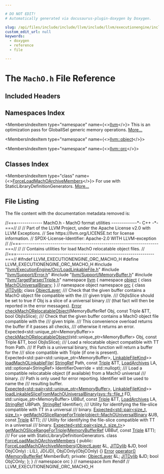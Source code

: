 ```yaml
---

# DO NOT EDIT!
# Automatically generated via docusaurus-plugin-doxygen by Doxygen.

slug: /api/files/include/include/llvm/include/llvm/executionengine/include/llvm/executionengine/orc/macho-h
custom_edit_url: null
keywords:
  - doxygen
  - reference
  - file

---
```





# The `MachO.h` File Reference

<DoxygenPage pluginConfig={pluginConfig}>



## Included Headers

<IncludesList>
<IncludesListItem
  filePath="llvm/ExecutionEngine/Orc/LoadLinkableFile.h"
  permalink="/docs/api/files/include/include/llvm/include/llvm/executionengine/include/llvm/executionengine/orc/loadlinkablefile-h"
  isLocal="true" />
<IncludesListItem
  filePath="llvm/Support/Error.h"
  permalink="/docs/api/files/include/include/llvm/include/llvm/support/error-h"
  isLocal="true" />
<IncludesListItem
  filePath="llvm/Support/MemoryBuffer.h"
  permalink="/docs/api/files/include/include/llvm/include/llvm/support/memorybuffer-h"
  isLocal="true" />
<IncludesListItem
  filePath="llvm/TargetParser/Triple.h"
  permalink="/docs/api/files/include/include/llvm/include/llvm/targetparser/triple-h"
  isLocal="true" />
</IncludesList>

## Namespaces Index

<MembersIndex>

<MembersIndexItem
  type="namespace"
  name={<><a href="/docs/api/namespaces/llvm">llvm</a></>}>
This is an optimization pass for GlobalISel generic memory operations. <a href="/docs/api/namespaces/llvm/#details">More...</a>
</MembersIndexItem>

<MembersIndexItem
  type="namespace"
  name={<><a href="/docs/api/namespaces/llvm/object">llvm::object</a></>}>
</MembersIndexItem>

<MembersIndexItem
  type="namespace"
  name={<><a href="/docs/api/namespaces/llvm/orc">llvm::orc</a></>}>
</MembersIndexItem>

</MembersIndex>

## Classes Index

<MembersIndex>

<MembersIndexItem
  type="class"
  name={<><a href="/docs/api/classes/llvm/orc/forceloadmachoarchivemembers">ForceLoadMachOArchiveMembers</a></>}>
For use with StaticLibraryDefinitionGenerators. <a href="/docs/api/classes/llvm/orc/forceloadmachoarchivemembers/#details">More...</a>
</MembersIndexItem>

</MembersIndex>


## File Listing

The file content with the documentation metadata removed is:

<ProgramListing>

<Link id="l00001" /><CodeLine lineNumber="1"><Highlight kind="comment">//===------------- MachO.h - MachO format utilities -------------&#42;- C++ -&#42;-===//</Highlight><Highlight kind="normal"></Highlight></CodeLine>
<Link id="l00002" /><CodeLine lineNumber="2"><Highlight kind="normal"></Highlight><Highlight kind="comment">//</Highlight><Highlight kind="normal"></Highlight></CodeLine>
<Link id="l00003" /><CodeLine lineNumber="3"><Highlight kind="normal"></Highlight><Highlight kind="comment">// Part of the LLVM Project, under the Apache License v2.0 with LLVM Exceptions.</Highlight><Highlight kind="normal"></Highlight></CodeLine>
<Link id="l00004" /><CodeLine lineNumber="4"><Highlight kind="normal"></Highlight><Highlight kind="comment">// See https://llvm.org/LICENSE.txt for license information.</Highlight><Highlight kind="normal"></Highlight></CodeLine>
<Link id="l00005" /><CodeLine lineNumber="5"><Highlight kind="normal"></Highlight><Highlight kind="comment">// SPDX-License-Identifier: Apache-2.0 WITH LLVM-exception</Highlight><Highlight kind="normal"></Highlight></CodeLine>
<Link id="l00006" /><CodeLine lineNumber="6"><Highlight kind="normal"></Highlight><Highlight kind="comment">//</Highlight><Highlight kind="normal"></Highlight></CodeLine>
<Link id="l00007" /><CodeLine lineNumber="7"><Highlight kind="normal"></Highlight><Highlight kind="comment">//===----------------------------------------------------------------------===//</Highlight><Highlight kind="normal"></Highlight></CodeLine>
<Link id="l00008" /><CodeLine lineNumber="8"><Highlight kind="normal"></Highlight><Highlight kind="comment">//</Highlight><Highlight kind="normal"></Highlight></CodeLine>
<Link id="l00009" /><CodeLine lineNumber="9"><Highlight kind="normal"></Highlight><Highlight kind="comment">// Contains utilities for load MachO relocatable object files.</Highlight><Highlight kind="normal"></Highlight></CodeLine>
<Link id="l00010" /><CodeLine lineNumber="10"><Highlight kind="normal"></Highlight><Highlight kind="comment">//</Highlight><Highlight kind="normal"></Highlight></CodeLine>
<Link id="l00011" /><CodeLine lineNumber="11"><Highlight kind="normal"></Highlight><Highlight kind="comment">//===----------------------------------------------------------------------===//</Highlight><Highlight kind="normal"></Highlight></CodeLine>
<Link id="l00012" /><CodeLine lineNumber="12"><Highlight kind="normal"></Highlight></CodeLine>
<Link id="l00013" /><CodeLine lineNumber="13"><Highlight kind="normal"></Highlight><Highlight kind="preprocessor">#ifndef LLVM&#95;EXECUTIONENGINE&#95;ORC&#95;MACHO&#95;H</Highlight><Highlight kind="normal"></Highlight></CodeLine>
<Link id="l00014" /><CodeLine lineNumber="14"><Highlight kind="normal"></Highlight><Highlight kind="preprocessor">#define LLVM&#95;EXECUTIONENGINE&#95;ORC&#95;MACHO&#95;H</Highlight><Highlight kind="normal"></Highlight></CodeLine>
<Link id="l00015" /><CodeLine lineNumber="15"><Highlight kind="normal"></Highlight></CodeLine>
<Link id="l00016" /><CodeLine lineNumber="16"><Highlight kind="normal"></Highlight><Highlight kind="preprocessor">#include &quot;<a href="/docs/api/files/include/include/llvm/include/llvm/executionengine/include/llvm/executionengine/orc/loadlinkablefile-h">llvm/ExecutionEngine/Orc/LoadLinkableFile.h</a>&quot;</Highlight><Highlight kind="normal"></Highlight></CodeLine>
<Link id="l00017" /><CodeLine lineNumber="17"><Highlight kind="normal"></Highlight><Highlight kind="preprocessor">#include &quot;<a href="/docs/api/files/include/include/llvm/include/llvm/support/error-h">llvm/Support/Error.h</a>&quot;</Highlight><Highlight kind="normal"></Highlight></CodeLine>
<Link id="l00018" /><CodeLine lineNumber="18"><Highlight kind="normal"></Highlight><Highlight kind="preprocessor">#include &quot;<a href="/docs/api/files/include/include/llvm/include/llvm/support/memorybuffer-h">llvm/Support/MemoryBuffer.h</a>&quot;</Highlight><Highlight kind="normal"></Highlight></CodeLine>
<Link id="l00019" /><CodeLine lineNumber="19"><Highlight kind="normal"></Highlight><Highlight kind="preprocessor">#include &quot;<a href="/docs/api/files/include/include/llvm/include/llvm/targetparser/triple-h">llvm/TargetParser/Triple.h</a>&quot;</Highlight><Highlight kind="normal"></Highlight></CodeLine>
<Link id="l00020" /><CodeLine lineNumber="20"><Highlight kind="normal"></Highlight></CodeLine>
<Link id="l00021" /><CodeLine lineNumber="21"><Highlight kind="normal"></Highlight><Highlight kind="keyword">namespace </Highlight><Highlight kind="normal"><a href="/docs/api/namespaces/llvm">llvm</a> &#123;</Highlight></CodeLine>
<Link id="l00022" /><CodeLine lineNumber="22"><Highlight kind="normal"></Highlight></CodeLine>
<Link id="l00023" /><CodeLine lineNumber="23"><Highlight kind="normal"></Highlight><Highlight kind="keyword">namespace </Highlight><Highlight kind="normal"><a href="/docs/api/namespaces/llvm/object">object</a> &#123;</Highlight></CodeLine>
<Link id="l00024" /><CodeLine lineNumber="24"><Highlight kind="normal"></Highlight></CodeLine>
<Link id="l00025" /><CodeLine lineNumber="25"><Highlight kind="normal"></Highlight><Highlight kind="keyword">class </Highlight><Highlight kind="normal"><a href="/docs/api/classes/llvm/object/machouniversalbinary">MachOUniversalBinary</a>;</Highlight></CodeLine>
<Link id="l00026" /><CodeLine lineNumber="26"><Highlight kind="normal"></Highlight></CodeLine>
<Link id="l00027" /><CodeLine lineNumber="27"><Highlight kind="normal">&#125; </Highlight><Highlight kind="comment">// namespace object</Highlight><Highlight kind="normal"></Highlight></CodeLine>
<Link id="l00028" /><CodeLine lineNumber="28"><Highlight kind="normal"></Highlight></CodeLine>
<Link id="l00029" /><CodeLine lineNumber="29"><Highlight kind="normal"></Highlight><Highlight kind="keyword">namespace </Highlight><Highlight kind="normal"><a href="/docs/api/namespaces/llvm/orc">orc</a> &#123;</Highlight></CodeLine>
<Link id="l00030" /><CodeLine lineNumber="30"><Highlight kind="normal"></Highlight></CodeLine>
<Link id="l00031" /><CodeLine lineNumber="31"><Highlight kind="normal"></Highlight><Highlight kind="keyword">class </Highlight><Highlight kind="normal"><a href="/docs/api/classes/llvm/orc/jitdylib">JITDylib</a>;</Highlight></CodeLine>
<Link id="l00032" /><CodeLine lineNumber="32"><Highlight kind="normal"></Highlight><Highlight kind="keyword">class </Highlight><Highlight kind="normal"><a href="/docs/api/classes/llvm/orc/objectlayer">ObjectLayer</a>;</Highlight></CodeLine>
<Link id="l00033" /><CodeLine lineNumber="33"><Highlight kind="normal"></Highlight><Highlight kind="comment"></Highlight></CodeLine>
<Link id="l00034" /><CodeLine lineNumber="34"><Highlight kind="comment">/// Check that the given buffer contains a MachO object file compatible with the</Highlight></CodeLine>
<Link id="l00035" /><CodeLine lineNumber="35"><Highlight kind="comment">/// given triple.</Highlight></CodeLine>
<Link id="l00036" /><CodeLine lineNumber="36"><Highlight kind="comment">/// ObjIsSlice should be set to true if Obj is a slice of a universal binary</Highlight></CodeLine>
<Link id="l00037" /><CodeLine lineNumber="37"><Highlight kind="comment">/// (that fact will then be reported in the error messages).</Highlight><Highlight kind="normal"></Highlight></CodeLine>
<Link id="l00038" /><CodeLine lineNumber="38"><Highlight kind="normal"><a href="/docs/api/namespaces/llvm/#ac226f3d2b9ca090171a8e0a8cb92c343a902b0d55fddef6f8d651fe1035b7d4bd">Error</a> <a href="/docs/api/namespaces/llvm/orc/#a94706a904f4d80927ee78935decb3667">checkMachORelocatableObject</a>(MemoryBufferRef Obj, </Highlight><Highlight kind="keyword">const</Highlight><Highlight kind="normal"> Triple &amp;TT,</Highlight></CodeLine>
<Link id="l00039" /><CodeLine lineNumber="39"><Highlight kind="normal">                                  </Highlight><Highlight kind="keywordtype">bool</Highlight><Highlight kind="normal"> ObjIsSlice);</Highlight></CodeLine>
<Link id="l00040" /><CodeLine lineNumber="40"><Highlight kind="normal"></Highlight><Highlight kind="comment"></Highlight></CodeLine>
<Link id="l00041" /><CodeLine lineNumber="41"><Highlight kind="comment">/// Check that the given buffer contains a MachO object file compatible with the</Highlight></CodeLine>
<Link id="l00042" /><CodeLine lineNumber="42"><Highlight kind="comment">/// given triple.</Highlight></CodeLine>
<Link id="l00043" /><CodeLine lineNumber="43"><Highlight kind="comment">/// This convenience overload returns the buffer if it passes all checks,</Highlight></CodeLine>
<Link id="l00044" /><CodeLine lineNumber="44"><Highlight kind="comment">/// otherwise it returns an error.</Highlight><Highlight kind="normal"></Highlight></CodeLine>
<Link id="l00045" /><CodeLine lineNumber="45"><Highlight kind="normal">Expected&lt;std::unique&#95;ptr&lt;MemoryBuffer&gt;&gt;</Highlight></CodeLine>
<Link id="l00046" /><CodeLine lineNumber="46"><Highlight kind="normal"><a href="/docs/api/namespaces/llvm/orc/#a94706a904f4d80927ee78935decb3667">checkMachORelocatableObject</a>(std::unique&#95;ptr&lt;MemoryBuffer&gt; Obj, </Highlight><Highlight kind="keyword">const</Highlight><Highlight kind="normal"> Triple &amp;TT,</Highlight></CodeLine>
<Link id="l00047" /><CodeLine lineNumber="47"><Highlight kind="normal">                            </Highlight><Highlight kind="keywordtype">bool</Highlight><Highlight kind="normal"> ObjIsSlice);</Highlight></CodeLine>
<Link id="l00048" /><CodeLine lineNumber="48"><Highlight kind="normal"></Highlight><Highlight kind="comment"></Highlight></CodeLine>
<Link id="l00049" /><CodeLine lineNumber="49"><Highlight kind="comment">/// Load a relocatable object compatible with TT from Path.</Highlight></CodeLine>
<Link id="l00050" /><CodeLine lineNumber="50"><Highlight kind="comment">/// If Path is a universal binary, this function will return a buffer for the</Highlight></CodeLine>
<Link id="l00051" /><CodeLine lineNumber="51"><Highlight kind="comment">/// slice compatible with Triple (if one is present).</Highlight><Highlight kind="normal"></Highlight></CodeLine>
<Link id="l00052" /><CodeLine lineNumber="52"><Highlight kind="normal">Expected&lt;std::pair&lt;std::unique&#95;ptr&lt;MemoryBuffer&gt;, <a href="/docs/api/namespaces/llvm/orc/#a55749dd7f26bf4b47fa523da208cc038">LinkableFileKind</a>&gt;&gt;</Highlight></CodeLine>
<Link id="l00053" /><CodeLine lineNumber="53" lineLink="/docs/api/namespaces/llvm/orc/#a6b7d24e05cd320aff61569b475c583a5"><Highlight kind="normal"><a href="/docs/api/namespaces/llvm/orc/#a6b7d24e05cd320aff61569b475c583a5">loadMachOLinkableFile</a>(</Highlight></CodeLine>
<Link id="l00054" /><CodeLine lineNumber="54"><Highlight kind="normal">    <a href="/docs/api/classes/llvm/stringref">StringRef</a> Path, </Highlight><Highlight kind="keyword">const</Highlight><Highlight kind="normal"> <a href="/docs/api/classes/llvm/triple">Triple</a> &amp;TT, <a href="/docs/api/namespaces/llvm/orc/#a8062d0529fef4a678f022739e603e196">LoadArchives</a> LA,</Highlight></CodeLine>
<Link id="l00055" /><CodeLine lineNumber="55"><Highlight kind="normal">    std::optional&lt;StringRef&gt; IdentifierOverride = std::nullopt);</Highlight></CodeLine>
<Link id="l00056" /><CodeLine lineNumber="56"><Highlight kind="normal"></Highlight><Highlight kind="comment"></Highlight></CodeLine>
<Link id="l00057" /><CodeLine lineNumber="57"><Highlight kind="comment">/// Load a compatible relocatable object (if available) from a MachO universal</Highlight></CodeLine>
<Link id="l00058" /><CodeLine lineNumber="58"><Highlight kind="comment">/// binary.</Highlight></CodeLine>
<Link id="l00059" /><CodeLine lineNumber="59"><Highlight kind="comment">/// Path is only used for error reporting. Identifier will be used to name the</Highlight></CodeLine>
<Link id="l00060" /><CodeLine lineNumber="60"><Highlight kind="comment">/// resulting buffer.</Highlight><Highlight kind="normal"></Highlight></CodeLine>
<Link id="l00061" /><CodeLine lineNumber="61"><Highlight kind="normal"><a href="/docs/api/classes/llvm/expected">Expected&lt;std::pair&lt;std::unique&#95;ptr&lt;MemoryBuffer&gt;</a>, <a href="/docs/api/namespaces/llvm/orc/#a55749dd7f26bf4b47fa523da208cc038">LinkableFileKind</a>&gt;&gt;</Highlight></CodeLine>
<Link id="l00062" /><CodeLine lineNumber="62"><Highlight kind="normal"><a href="/docs/api/namespaces/llvm/orc/#a23f400453ec5ee74f48de908ba27bc6c">loadLinkableSliceFromMachOUniversalBinary</a>(<a href="/docs/api/namespaces/llvm/sys/fs/#a8ec705e6a361f51bca14123110ecb75d">sys::fs::file&#95;t</a> FD,</Highlight></CodeLine>
<Link id="l00063" /><CodeLine lineNumber="63"><Highlight kind="normal">                                          std::unique&#95;ptr&lt;MemoryBuffer&gt; UBBuf,</Highlight></CodeLine>
<Link id="l00064" /><CodeLine lineNumber="64"><Highlight kind="normal">                                          </Highlight><Highlight kind="keyword">const</Highlight><Highlight kind="normal"> <a href="/docs/api/classes/llvm/triple">Triple</a> &amp;TT, <a href="/docs/api/namespaces/llvm/orc/#a8062d0529fef4a678f022739e603e196">LoadArchives</a> LA,</Highlight></CodeLine>
<Link id="l00065" /><CodeLine lineNumber="65"><Highlight kind="normal">                                          <a href="/docs/api/classes/llvm/stringref">StringRef</a> UBPath,</Highlight></CodeLine>
<Link id="l00066" /><CodeLine lineNumber="66"><Highlight kind="normal">                                          <a href="/docs/api/classes/llvm/stringref">StringRef</a> Identifier);</Highlight></CodeLine>
<Link id="l00067" /><CodeLine lineNumber="67"><Highlight kind="normal"></Highlight><Highlight kind="comment"></Highlight></CodeLine>
<Link id="l00068" /><CodeLine lineNumber="68"><Highlight kind="comment">/// Utility for identifying the file-slice compatible with TT in a universal</Highlight></CodeLine>
<Link id="l00069" /><CodeLine lineNumber="69"><Highlight kind="comment">/// binary.</Highlight><Highlight kind="normal"></Highlight></CodeLine>
<Link id="l00070" /><CodeLine lineNumber="70"><Highlight kind="normal"><a href="/docs/api/classes/llvm/expected">Expected&lt;std::pair&lt;size&#95;t, size&#95;t&gt;</a>&gt;</Highlight></CodeLine>
<Link id="l00071" /><CodeLine lineNumber="71"><Highlight kind="normal"><a href="/docs/api/namespaces/llvm/orc/#aa01e73e66cd4ea6703e66a9c213f2e6a">getMachOSliceRangeForTriple</a>(<a href="/docs/api/classes/llvm/object/machouniversalbinary">object::MachOUniversalBinary</a> &amp;UB, </Highlight><Highlight kind="keyword">const</Highlight><Highlight kind="normal"> <a href="/docs/api/classes/llvm/triple">Triple</a> &amp;TT);</Highlight></CodeLine>
<Link id="l00072" /><CodeLine lineNumber="72"><Highlight kind="normal"></Highlight><Highlight kind="comment"></Highlight></CodeLine>
<Link id="l00073" /><CodeLine lineNumber="73"><Highlight kind="comment">/// Utility for identifying the file-slice compatible with TT in a universal</Highlight></CodeLine>
<Link id="l00074" /><CodeLine lineNumber="74"><Highlight kind="comment">/// binary.</Highlight><Highlight kind="normal"></Highlight></CodeLine>
<Link id="l00075" /><CodeLine lineNumber="75"><Highlight kind="normal"><a href="/docs/api/classes/llvm/expected">Expected&lt;std::pair&lt;size&#95;t, size&#95;t&gt;</a>&gt;</Highlight></CodeLine>
<Link id="l00076" /><CodeLine lineNumber="76"><Highlight kind="normal"><a href="/docs/api/namespaces/llvm/orc/#aa01e73e66cd4ea6703e66a9c213f2e6a">getMachOSliceRangeForTriple</a>(<a href="/docs/api/classes/llvm/memorybufferref">MemoryBufferRef</a> UBBuf, </Highlight><Highlight kind="keyword">const</Highlight><Highlight kind="normal"> <a href="/docs/api/classes/llvm/triple">Triple</a> &amp;TT);</Highlight></CodeLine>
<Link id="l00077" /><CodeLine lineNumber="77"><Highlight kind="normal"></Highlight><Highlight kind="comment"></Highlight></CodeLine>
<Link id="l00078" /><CodeLine lineNumber="78"><Highlight kind="comment">/// For use with StaticLibraryDefinitionGenerators.</Highlight><Highlight kind="normal"></Highlight></CodeLine>
<Link id="l00079" /><CodeLine lineNumber="79" lineLink="/docs/api/classes/llvm/orc/forceloadmachoarchivemembers"><Highlight kind="normal"></Highlight><Highlight kind="keyword">class </Highlight><Highlight kind="normal"><a href="/docs/api/classes/llvm/orc/forceloadmachoarchivemembers/#a5e1c0990a72900a977bab84ee456b014">ForceLoadMachOArchiveMembers</a> &#123;</Highlight></CodeLine>
<Link id="l00080" /><CodeLine lineNumber="80"><Highlight kind="normal"></Highlight><Highlight kind="keyword">public</Highlight><Highlight kind="normal">:</Highlight></CodeLine>
<Link id="l00081" /><CodeLine lineNumber="81" lineLink="/docs/api/classes/llvm/orc/forceloadmachoarchivemembers/#a5e1c0990a72900a977bab84ee456b014"><Highlight kind="normal">  <a href="/docs/api/classes/llvm/orc/forceloadmachoarchivemembers/#a5e1c0990a72900a977bab84ee456b014">ForceLoadMachOArchiveMembers</a>(<a href="/docs/api/classes/llvm/orc/objectlayer">ObjectLayer</a> &amp;L, <a href="/docs/api/classes/llvm/orc/jitdylib">JITDylib</a> &amp;JD, </Highlight><Highlight kind="keywordtype">bool</Highlight><Highlight kind="normal"> ObjCOnly)</Highlight></CodeLine>
<Link id="l00082" /><CodeLine lineNumber="82"><Highlight kind="normal">      : L(L), JD(JD), ObjCOnly(ObjCOnly) &#123;&#125;</Highlight></CodeLine>
<Link id="l00083" /><CodeLine lineNumber="83"><Highlight kind="normal"></Highlight></CodeLine>
<Link id="l00084" /><CodeLine lineNumber="84"><Highlight kind="normal">  <a href="/docs/api/classes/llvm/error">Error</a> <a href="/docs/api/classes/llvm/orc/forceloadmachoarchivemembers/#aafbc2404a509204e5983e140d1038581">operator()</a>(<a href="/docs/api/classes/llvm/memorybufferref">MemoryBufferRef</a> MemberBuf);</Highlight></CodeLine>
<Link id="l00085" /><CodeLine lineNumber="85"><Highlight kind="normal"></Highlight></CodeLine>
<Link id="l00086" /><CodeLine lineNumber="86"><Highlight kind="normal"></Highlight><Highlight kind="keyword">private</Highlight><Highlight kind="normal">:</Highlight></CodeLine>
<Link id="l00087" /><CodeLine lineNumber="87"><Highlight kind="normal">  <a href="/docs/api/classes/llvm/orc/objectlayer">ObjectLayer</a> &amp;L;</Highlight></CodeLine>
<Link id="l00088" /><CodeLine lineNumber="88"><Highlight kind="normal">  <a href="/docs/api/classes/llvm/orc/jitdylib">JITDylib</a> &amp;JD;</Highlight></CodeLine>
<Link id="l00089" /><CodeLine lineNumber="89"><Highlight kind="normal">  </Highlight><Highlight kind="keywordtype">bool</Highlight><Highlight kind="normal"> ObjCOnly;</Highlight></CodeLine>
<Link id="l00090" /><CodeLine lineNumber="90"><Highlight kind="normal">&#125;;</Highlight></CodeLine>
<Link id="l00091" /><CodeLine lineNumber="91"><Highlight kind="normal"></Highlight></CodeLine>
<Link id="l00092" /><CodeLine lineNumber="92"><Highlight kind="normal">&#125; </Highlight><Highlight kind="comment">// namespace orc</Highlight><Highlight kind="normal"></Highlight></CodeLine>
<Link id="l00093" /><CodeLine lineNumber="93"><Highlight kind="normal">&#125; </Highlight><Highlight kind="comment">// namespace llvm</Highlight><Highlight kind="normal"></Highlight></CodeLine>
<Link id="l00094" /><CodeLine lineNumber="94"><Highlight kind="normal"></Highlight></CodeLine>
<Link id="l00095" /><CodeLine lineNumber="95"><Highlight kind="normal"></Highlight><Highlight kind="preprocessor">#endif </Highlight><Highlight kind="comment">// LLVM&#95;EXECUTIONENGINE&#95;ORC&#95;MACHO&#95;H</Highlight><Highlight kind="normal"></Highlight></CodeLine>

</ProgramListing>


</DoxygenPage>
